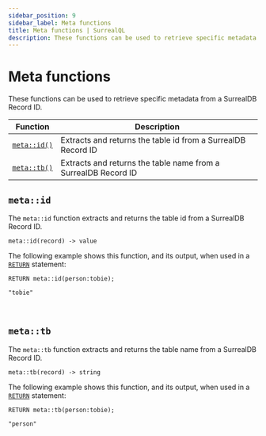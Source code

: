 ```yaml
---
sidebar_position: 9
sidebar_label: Meta functions
title: Meta functions | SurrealQL
description: These functions can be used to retrieve specific metadata from a SurrealDB Record ID.
---
```


# Meta functions

These functions can be used to retrieve specific metadata from a SurrealDB Record ID.

<table>
  <thead>
    <tr>
      <th scope="col">Function</th>
      <th scope="col">Description</th>
    </tr>
  </thead>
  <tbody>
    <tr>
      <td scope="row" data-label="Function"><a href="#metaid"><code>meta::id()</code></a></td>
      <td scope="row" data-label="Description">Extracts and returns the table id from a SurrealDB Record ID</td>
    </tr>
    <tr>
      <td scope="row" data-label="Function"><a href="#metatb"><code>meta::tb()</code></a></td>
      <td scope="row" data-label="Description">Extracts and returns the table name from a SurrealDB Record ID</td>
    </tr>
  </tbody>
</table>

## `meta::id`

The `meta::id` function extracts and returns the table id from a SurrealDB Record ID.

```surql title="API DEFINITION"
meta::id(record) -> value
```
The following example shows this function, and its output, when used in a [`RETURN`](/docs/surrealdb/surrealql/statements/return) statement:

```surql
RETURN meta::id(person:tobie);

"tobie"
```

<br />

## `meta::tb`

The `meta::tb` function extracts and returns the table name from a SurrealDB Record ID.

```surql title="API DEFINITION"
meta::tb(record) -> string
```
The following example shows this function, and its output, when used in a [`RETURN`](/docs/surrealdb/surrealql/statements/return) statement:

```surql
RETURN meta::tb(person:tobie);

"person"
```

<br /><br />